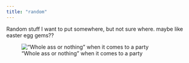 ```yaml
---
title: "random"
---
```



Random stuff I want to put somewhere, but not sure where. maybe like easter egg gems??

::: {.column-margin}

!["Whole ass or nothing" when it comes to a party](posts/imgs/trelawney.gif){fig-alt="A gif of a girl with long curly hair dressed up as Professor Trelawny, with lots of shawls and a slightly crazed look in my eyes."}
:::
